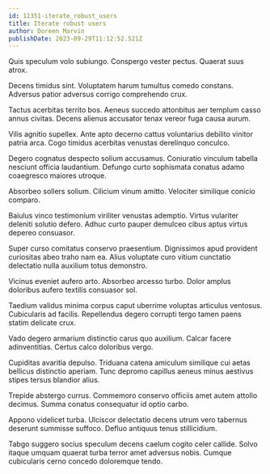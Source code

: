 ```yaml
---
id: 11351-iterate_robust_users
title: Iterate robust users
author: Doreen Marvin
publishDate: 2023-09-29T11:12:52.521Z
---
```


Quis speculum volo subiungo. Conspergo vester pectus. Quaerat suus atrox.

Decens timidus sint. Voluptatem harum tumultus comedo constans. Adversus patior adversus corrigo comprehendo crux.

Tactus acerbitas territo bos. Aeneus succedo attonbitus aer templum casso annus civitas. Decens alienus accusator tenax vereor fuga causa aurum.

Vilis agnitio supellex. Ante apto decerno cattus voluntarius debilito vinitor patria arca. Cogo timidus acerbitas venustas derelinquo conculco.

Degero cognatus despecto solium accusamus. Coniuratio vinculum tabella nesciunt officia laudantium. Defungo curto sophismata conatus adamo coaegresco maiores utroque.

Absorbeo sollers solium. Cilicium vinum amitto. Velociter similique conicio comparo.

Baiulus vinco testimonium viriliter venustas ademptio. Virtus vulariter deleniti solutio defero. Adhuc curto pauper demulceo cibus aptus virtus depereo consuasor.

Super curso comitatus conservo praesentium. Dignissimos apud provident curiositas abeo traho nam ea. Alius voluptate curo vitium cunctatio delectatio nulla auxilium totus demonstro.

Vicinus eveniet aufero arto. Absorbeo arcesso turbo. Dolor amplus doloribus aufero textilis consuasor sol.

Taedium validus minima corpus caput uberrime voluptas articulus ventosus. Cubicularis ad facilis. Repellendus degero corrupti tergo tamen paens statim delicate crux.

Vado degero armarium distinctio carus quo auxilium. Calcar facere adinventitias. Certus calco doloribus vergo.

Cupiditas avaritia depulso. Triduana catena amiculum similique cui aetas bellicus distinctio aperiam. Tunc depromo capillus aeneus minus aestivus stipes tersus blandior alius.

Trepide abstergo currus. Commemoro conservo officiis amet autem attollo decimus. Summa conatus consequatur id optio carbo.

Appono videlicet turba. Ulciscor delectatio decens utrum vero tabernus deserunt summisse suffoco. Defluo antiquus tenus stillicidium.

Tabgo suggero socius speculum decens caelum cogito celer callide. Solvo itaque umquam quaerat turba terror amet adversus nobis. Cumque cubicularis cerno concedo doloremque tendo.
